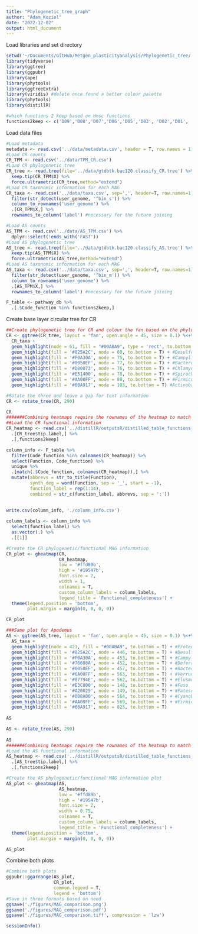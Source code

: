 ```yaml
---
title: "Phylogenetic_tree_graph"
author: "Adam_Koziol"
date: "2022-12-02"
output: html_document
---
```

Load libraries and set directory
```r
setwd('~/Documents/GitHub/Metgen_plasticityanalysis/Phylogenetic_tree/')
library(tidyverse)
library(ggtree)
library(ggpubr)
library(ape)
library(phytools)
library(ggtreeExtra)
library(viridis) #delete once found a better colour palette
library(phytools)
library(distillR)
```

```r
#which functions 2 keep based on Hmsc functions
functions2keep <- c('D09','D08','D07','D06','D05','D03', 'D02','D01', 'B08','B07','B06','B04','B03','B02')
```

Load data files
```r
#Load metadata
metadata <- read.csv('../data/metadata.csv', header = T, row.names = 1)
#Load CR counts
CR_TPM <- read.csv('../data/TPM_CR.csv')
#Load CR phylogenetic tree
CR_tree <- read.tree(file='../data/gtdbtk.bac120.classify_CR.tree') %>%
  keep.tip(CR_TPM$X) %>%
  force.ultrametric(CR_tree,method="extend")
#Load CR taxonomic information for each MAG
CR_taxa <- read.csv('../data/taxa.csv', sep=',', header=T, row.names=1) %>% 
  filter(str_detect(user_genome, '^bin_s')) %>% 
  column_to_rownames('user_genome') %>% 
  .[CR_TPM$X,] %>% 
  rownames_to_column('label') #necessary for the future joining

#Load AS counts
AS_TPM <- read.csv('../data/AS_TPM.csv') %>%
  dplyr::select(!ends_with('FAST'))
#Load AS phylogenetic tree
AS_tree <- read.tree(file='../data/gtdbtk.bac120.classify_AS.tree') %>%
  keep.tip(AS_TPM$X) %>%
  force.ultrametric(AS_tree,method="extend")
#Load AS taxonomic information for each MAG
AS_taxa <- read.csv('../data/taxa.csv', sep=',', header=T, row.names=1) %>% 
  filter(str_detect(user_genome, '^bin_m')) %>% 
  column_to_rownames('user_genome') %>% 
  .[AS_TPM$X,] %>% 
  rownames_to_column('label') #necessary for the future joining

F_table <- pathway_db %>% 
  .[.$Code_function %in% functions2keep,]


```

Create base layer circular tree for CR
```r
##Create phylogenetic tree for CR and colour the fan based on the phylogenetic information
CR <- ggtree(CR_tree, layout = 'fan', open.angle = 45, size = 0.1) %<+%
  CR_taxa +
  geom_highlight(node = 61, fill = "#00ABA9", type = 'rect', to.bottom = T) + #Proteo
  geom_highlight(fill = '#825A2C', node = 60, to.bottom = T) + #Desulfo
  geom_highlight(fill = '#F0A30A', node = 75, to.bottom = T) + #Campyllobacter
  geom_highlight(fill = '#0050EF', node = 77, to.bottom = T) + #Bacteroidota
  geom_highlight(fill = '#D80073', node = 76, to.bottom = T) + #Chlamydiota
  geom_highlight(fill = '#E51400', node = 78, to.bottom = T) + #Spirochaetota
  geom_highlight(fill = '#AA00FF', node = 80, to.bottom = T) + #Firmicutes
  geom_highlight(fill = '#60A917', node = 103, to.bottom = T) #Actinobacter 

#Rotate the three and leave a gap for text information
CR <- rotate_tree(CR, 290)

CR
#######Combining heatmaps require the rownames of the heatmap to match the tipnames of the tree
##Load the CR functional information
CR_heatmap <- read.csv('../distillR/outputsR/distilled_table_functions_CR.csv', row.names = 1) %>% 
  .[CR_tree$tip.label,] %>% 
  .[,functions2keep]

column_info <- F_table %>%
  filter(Code_function %in% colnames(CR_heatmap)) %>% 
  select(Function, Code_function) %>% 
  unique %>%
  .[match(.$Code_function, colnames(CR_heatmap)),] %>% 
  mutate(abbrevs = str_to_title(Function),
         synth_deg = word(Function, sep = '_', start = -1),
         function_label = rep(1:14),
         combined = str_c(function_label, abbrevs, sep = ':'))
  
  
write.csv(column_info, './column_info.csv')

column_labels <- column_info %>% 
  select(function_label) %>%
  as.vector(.) %>% 
  .[[1]]

#Create the CR phylogenetic/functional MAG information
CR_plot <- gheatmap(CR, 
                    CR_heatmap,
                    low = '#ffd89b',
                    high = '#19547b',
                    font.size = 2,
                    width = 1,
                    colnames = T,
                    custom_column_labels = column_labels,
                    legend_title = 'Functional_completeness') +
  theme(legend.position = 'bottom',
        plot.margin = margin(0, 0, 0, 0))

CR_plot
```

```r
###Same plot for Apodemus
AS <- ggtree(AS_tree, layout = 'fan', open.angle = 45, size = 0.1) %<+%
  AS_taxa +
  geom_highlight(node = 421, fill = "#00ABA9", to.bottom = T) + #Proteo
  geom_highlight(fill = '#825A2C', node = 446, to.bottom = T) + #Desulfo
  geom_highlight(fill = '#F0A30A', node = 453, to.bottom = T) + #Campyllobacter
  geom_highlight(fill = '#76608A', node = 452, to.bottom = T) + #Deferribacterota
  geom_highlight(fill = '#0050EF', node = 457, to.bottom = T) + #Bacteroidota
  geom_highlight(fill = '#6A00FF', node = 563, to.bottom = T) + #Verruco
  geom_highlight(fill = '#87794E', node = 562, to.bottom = T) + #Elusmo
  geom_highlight(fill = '#E3C800', node = 148, to.bottom = T) + #Fuso
  geom_highlight(fill = '#A20025', node = 149, to.bottom = T) + #Patescibacteria
  geom_highlight(fill = '#008A00', node = 564, to.bottom = T) + #Cyanobact
  geom_highlight(fill = '#AA00FF', node = 569, to.bottom = T) + #Firmicutes
  geom_highlight(fill = '#60A917', node = 823, to.bottom = T)
  
AS

AS <- rotate_tree(AS, 290)
  
AS  
#######Combining heatmaps require the rownames of the heatmap to match the tipnames of the tree
#Load the AS functional information
AS_heatmap <- read.csv('../distillR/outputsR/distilled_table_functions_AS.csv', row.names = 1) %>% 
  .[AS_tree$tip.label,] %>% 
  .[,functions2keep]

#Create the AS phylogenetic/functional MAG information plot
AS_plot <- gheatmap(AS, 
                    AS_heatmap,
                    low = '#ffd89b',
                    high = '#19547b',
                    font.size = 2,
                    width = 0.75,
                    colnames = T,
                    custom_column_labels = column_labels,
                    legend_title = 'Functional_completeness') +
  theme(legend.position = 'bottom',
        plot.margin = margin(0, 0, 0, 0))

AS_plot
```
Combine both plots
```r
#Combine both plots
ggpubr::ggarrange(AS_plot,
                  CR_plot,
                  common.legend = T,
                  legend = 'bottom')
#Save in three formats based on need
ggsave('./figures/MAG_comparison.png')
ggsave('./figures/MAG_comparison.pdf')
ggsave('./figures/MAG_comparison.tiff', compression = 'lzw')
```
```r
sessionInfo()
```


